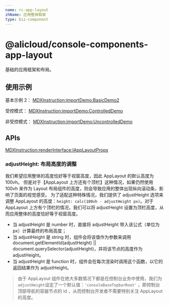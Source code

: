 ```yaml
---
name: rc-app-layout
zhName: 应用整体框架
type: biz-component
---
```


# @alicloud/console-components-app-layout

基础的应用框架和布局。

## 使用示例

基本示例 2：
[MDXInstruction:importDemo:BasicDemo2](./stories/basic/basic2.tsx)

受控模式：
[MDXInstruction:importDemo:ControlledDemo](./stories/controlled/controlled.tsx)

非受控模式：
[MDXInstruction:importDemo:UncontrolledDemo](./stories/uncontrolled/uncontrolled.tsx)

## APIs

[MDXInstruction:renderInterface:IAppLayoutProps](./api-json/api.json)

### adjustHeight: 布局高度的调整

我们希望应用整体的高度恰好等于视窗高度，因此 AppLayout 的默认高度为 100vh。
但是对于【AppLayout 上方还有个顶栏】这种情况，如果仍然使用 100vh 来作为 Layout 布局组件的高度，则会导致应用的整体出现纵向滚动条，影响了页面的视觉感受。
为了适配这种特殊情况，我们提供了 adjustHeight 选项来调整 AppLayout 的高度：`height: calc(100vh - adjustHeight px)`。对于 AppLayout 上方有个顶栏的情况，我们可以将 adjustHeight 设置为顶栏高度，从而应用整体的高度恰好等于视窗高度。

- 当 adjustHeight 是 number 时，直接将 adjustHeight 带入该公式（单位为 px）计算最终的布局高度；
- 当 adjustHeight 是 string 时，组件会将该值作为参数来调用 document.getElementId(adjustHeight) || document.querySelector(adjustHeight)，并将该节点的高度作为 adjustHeight。
- 当 adjustHeight 是 function 时，组件会在每次渲染时调用这个函数，以它的返回结果作为 adjustHeight。

> 由于 AppLayout 组件在绝大多数情况下都是在控制台业务中使用，我们为`adjustHeight`设定了一个默认值：`'consoleBaseTopbarRoot'` ，即控制台顶部导航的容器节点的 id ，从而控制台开发者不需要特别关注 AppLayout 的高度。

